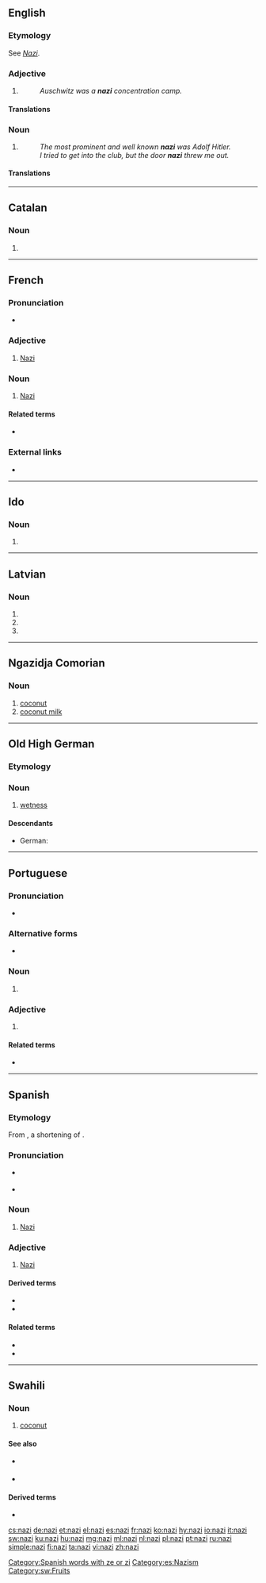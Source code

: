 {{also|nazī|naži|Nazi}}
==English==

===Etymology===
See ''[[Nazi#English|Nazi]]''.

===Adjective===
{{en-adj}}

# {{alternative form of|Nazi|lang=en}}
#: ''Auschwitz was a '''nazi''' concentration camp.''

====Translations====
{{trans-see|Nazi}}

===Noun===
{{en-noun}}

# {{alternative form of|Nazi||lang=en}}
#: ''The most prominent and well known '''nazi''' was Adolf Hitler.''
#: ''I tried to get into the club, but the door '''nazi''' threw me out.''

====Translations====
{{trans-see|Nazi}}

----

==Catalan==

===Noun===
{{ca-noun|mf}}

# {{l|en|Nazi}}

----

==French==

===Pronunciation===
* {{IPA|/na.zi/|lang=fr}}

===Adjective===
{{fr-adj}}

# [[Nazi]]

===Noun===
{{fr-noun|m}}

# [[Nazi]]

====Related terms====
* {{l|fr|nazisme}}

===External links===
* {{R:TLFi}}

----

==Ido==

===Noun===
{{head|io|noun plural form}}

# {{plural of|nazo|lang=io}}

----

==Latvian==

===Noun===
{{head|lv|noun form|g=m}}

# {{lv-inflection of|nazis|voc|s}}
# {{lv-inflection of|nazis|acc|s}}
# {{lv-inflection of|nazis|ins|s}}

----

==Ngazidja Comorian==

===Noun===
{{head|zdj|noun|class 9}}

# [[coconut]]
# [[coconut milk]]

----

==Old High German==

===Etymology===
{{suffix|naz|ī|gloss1=wet|lang=goh}}

===Noun===
{{goh-noun|head=nazī|f}}

# [[wetness]]

====Descendants====
* German: {{l|de|Nässe}}

----

==Portuguese==

===Pronunciation===
* {{IPA|/na.ˈzi/|lang=pt}}

===Alternative forms===
* {{l|pt|nazista}} {{qualifier|Brazil}}

===Noun===
{{pt-noun|mf}}

# {{label|pt|Portugal|historical}} {{l|en|Nazi}} {{gloss|member of the Nazi party}}

===Adjective===
{{pt-noun|mf}}

# {{label|pt|Portugal|historical}} {{l|en|Nazi}} {{gloss|relating to Nazis, the Nazi party or Nazi Germany}}

====Related terms====
* {{l|pt|nazismo}}

----

==Spanish==

===Etymology===
From {{etyl|de|es}} {{m|de|Nazi}}, a shortening of {{m|de|Nationalsozialist||[[National Socialist]]}}.

===Pronunciation===
* {{a|Castilian}} {{IPA|/ˈna.θi/|lang=es}}
* {{a|Others}} {{IPA|/ˈna.si/|lang=es}}

===Noun===
{{es-noun|mf}}

# [[Nazi]]

===Adjective===
{{es-adj}}

# [[Nazi]]

====Derived terms====
* {{l|es|nazismo|g=m}}
* {{l|es|neonazi}}

====Related terms====
* {{l|es|nacionalsocialismo}}
* {{l|es|nacionalsocialista}}

[[Category:Spanish words with ze or zi]]
[[Category:es:Nazism]]

----

==Swahili==

===Noun===
{{sw-noun|n}}

# [[coconut]]

====See also====
* {{l|sw|dafu}} {{qualifier|coconut with milk in it}}
* {{l|sw|mbata}} {{qualifier|old coconut used for copra}}

====Derived terms====
* {{l|sw|mnazi|gloss=coconut palm}}

[[Category:sw:Fruits]]

[[cs:nazi]]
[[de:nazi]]
[[et:nazi]]
[[el:nazi]]
[[es:nazi]]
[[fr:nazi]]
[[ko:nazi]]
[[hy:nazi]]
[[io:nazi]]
[[it:nazi]]
[[sw:nazi]]
[[ku:nazi]]
[[hu:nazi]]
[[mg:nazi]]
[[ml:nazi]]
[[nl:nazi]]
[[pl:nazi]]
[[pt:nazi]]
[[ru:nazi]]
[[simple:nazi]]
[[fi:nazi]]
[[ta:nazi]]
[[vi:nazi]]
[[zh:nazi]]